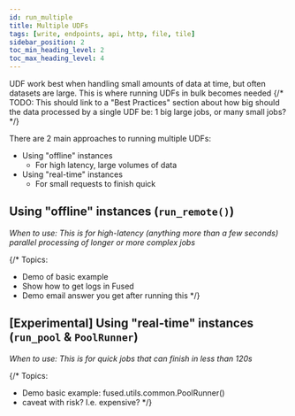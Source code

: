 ```yaml
---
id: run_multiple
title: Multiple UDFs
tags: [write, endpoints, api, http, file, tile]
sidebar_position: 2
toc_min_heading_level: 2
toc_max_heading_level: 4
---
```


UDF work best when handling small amounts of data at time, but often datasets are large. This is where running UDFs in bulk becomes needed
{/* TODO: This should link to a "Best Practices" section about how big should the data processed by a single UDF be: 1 big large jobs, or many small jobs? */}

There are 2 main approaches to running multiple UDFs:
- Using "offline" instances
    - For high latency, large volumes of data
- Using "real-time" instances
    - For small requests to finish quick

## Using "offline" instances (`run_remote()`)

_When to use: This is for high-latency (anything more than a few seconds) parallel processing of longer or more complex jobs_

{/* 
Topics:
- Demo of basic example
- Show how to get logs in Fused
- Demo email answer you get after running this
 */}

## [Experimental] Using "real-time" instances (`run_pool` & `PoolRunner`)

_When to use: This is for quick jobs that can finish in less than 120s_

{/* 
Topics:
- Demo basic example: fused.utils.common.PoolRunner()
- caveat with risk? I.e. expensive?
*/}

